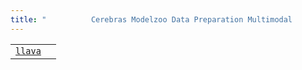 ```yaml
---
title: "          Cerebras Modelzoo Data Preparation Multimodal         "
---
```

  
  
  |     |     |
  | --- | --- |  
  | [`llava`](cerebras.modelzoo.data_preparation.multimodal.llava.html#module-cerebras.modelzoo.data_preparation.multimodal.llava "cerebras.modelzoo.data_preparation.multimodal.llava") |     |